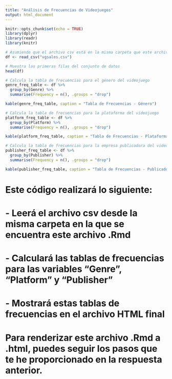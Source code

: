 ```yaml
---
title: "Análisis de Frecuencias de Videojuegos"
output: html_document
---
```


```r
knitr::opts_chunk$set(echo = TRUE)
library(dplyr)
library(readr)
library(knitr)
```

```r
# Asumiendo que el archivo csv está en la misma carpeta que este archivo .Rmd
df <- read_csv("vgsales.csv")
```

```r
# Muestra las primeras filas del conjunto de datos
head(df)
```

```r
# Calcula la tabla de frecuencias para el género del videojuego
genre_freq_table <- df %>%
  group_by(Genre) %>%
  summarise(Frequency = n(), .groups = "drop")

kable(genre_freq_table, caption = "Tabla de Frecuencias - Género")
```

```r
# Calcula la tabla de frecuencias para la plataforma del videojuego
platform_freq_table <- df %>%
  group_by(Platform) %>%
  summarise(Frequency = n(), .groups = "drop")

kable(platform_freq_table, caption = "Tabla de Frecuencias - Plataforma")
```

```r
# Calcula la tabla de frecuencias para la empresa publicadora del videojuego
publisher_freq_table <- df %>%
  group_by(Publisher) %>%
  summarise(Frequency = n(), .groups = "drop")

kable(publisher_freq_table, caption = "Tabla de Frecuencias - Publicadora")
```

# Este código realizará lo siguiente:

# - Leerá el archivo csv desde la misma carpeta en la que se encuentra este archivo .Rmd
# -  Calculará las tablas de frecuencias para las variables "Genre", "Platform" y "Publisher"
# - Mostrará estas tablas de frecuencias en el archivo HTML final

# Para renderizar este archivo .Rmd a .html, puedes seguir los pasos que te he proporcionado en la respuesta anterior.


